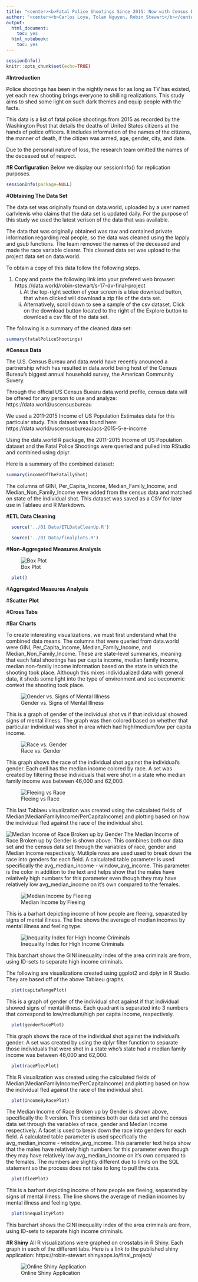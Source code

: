 ```yaml
---
title: "<center><b>Fatal Police Shootings Since 2015: Now with Census Data! </b></center>"
author: "<center><b>Carlos Loya, Tolan Nguyen, Robin Stewart</b></center>"
output:
  html_document:
    toc: yes
  html_notebook:
    toc: yes
---
```


```r
sessionInfo()
knitr::opts_chunk$set(echo=TRUE)
```

#**Introduction**

Police shootings has been in the nightly news for as long as TV has existed, yet each new shooting brings everyone to shilling realizations. This study aims to shed some light on such dark themes and equip people with the facts. 

This data is a list of fatal police shootings from 2015 as recorded by the Washington Post that details the deaths of United States citizens at the hands of police officers. It includes information of the names of the citizens, the manner of death, if the citizen was armed, age, gender, city, and date.

Due to the personal nature of loss, the research team omitted the names of the deceased out of respect.  

#**R Configuration**
Below we display our sessionInfo() for replication purposes.

```r
sessionInfo(package=NULL)
```

#**Obtaining The Data Set**

The data set was originally found on data.world, uploaded by a user named carlvlewis who claims that the data set is updated daily. For the purpose of this study we used the latest verison of the data that was available.

The data that was originally obtained was raw and contained private information regarding real people, so the data was cleaned using the lapply and gsub functions. The team removed the names of the deceased and made the race variable clearer. This cleaned data set was upload to the project data set on data.world.

To obtain a copy of this data follow the following steps.

1. Copy and paste the following link into your prefered web browser: https://data.world/robin-stewart/s-17-dv-final-project
    i. At the top-right section of your screen is a blue download button, that when clicked will download a zip file of the data set.
    ii. Alternatively, scroll down to see a sample of the csv dataset. Click on the download button located to the right of the Explore button to download a csv file of the data set.


The following is a summary of the cleaned data set:

```r
summary(fatalPoliceShootings)
```  

#**Census Data**

The U.S. Census Bureau and data.world have recently anounced a partnership which has resulted in data.world being host of the Census Bureau's biggest annual household survey, the American Community Suvery.

Through the official US Census Buearu data.world profile, census data will be offered for any person to use and analyze: https://data.world/uscensusbureau

We used a 2011-2015 Income of US Population Estimates data for this particular study. This dataset was found here: https://data.world/uscensusbureau/acs-2015-5-e-income

Using the data.world R package, the 2011-2015 Income of US Population dataset and the Fatal Police Shootings were queried and pulled into RStudio and combined using dplyr. 

Here is a summary of the combined dataset:

```r
summary(incomeOfTheFatallyShot)
```  

The columns of GINI, Per_Capita_Income, Median_Family_Income, and Median_Non_Family_Income were added from the census data and matched on state of the individual shot. This dataset was saved as a CSV for later use in Tablaeu and R Markdown.




#**ETL Data Cleaning**

```r
  source('../01 Data/ETLDataCleanUp.R')
```  




```r
  source('../01 Data/finalplots.R')
``` 
#**Non-Aggregated Measures Analysis**

![Box Plot]()

```r
  plot()
```  


#**Aggregated Measures Analysis**

#**Scatter Plot**


#**Cross Tabs**


#**Bar Charts**











To create interesting visualizations, we must first understand what the combined data means. The columns that were queried from data.world were GINI, Per_Capita_Income, Median_Family_Income, and Median_Non_Family_Income. These are state-level summaries, meaning that each fatal shootings has per capita income, median family income, median non-family income information based on the state in which the shooting took place. Although this mixes individualized data with general data, it sheds some light into the type of environment and socioeconomic context the shooting took place.

![Gender vs. Signs of Mental Illness](../03 Visualizations/Gender vs. Signs of Mental Illness - Parameters.png)

This is a graph of gender of the individual shot vs if that individual showed signs of mental illness. The graph was then colored based on whether that particular individual was shot in area which had high/medium/low per capita income. 








![Race vs. Gender](../03 Visualizations/Race vs. Gender - Using a Set.png)

This graph shows the race of the individual shot against the individual's gender. Each cell has the median income colored by race. A set was created by filtering those individuals that were shot in a state who median family income was between 46,000 and 62,000. 










![Fleeing vs Race](../03 Visualizations/FleeingbyRaceAndFamilydivPerCapitaIncome.png)

This last Tablaeu visualization was created using the calculated fields of Median(MedianFamilyIncome/PerCapitaIncome) and plotting based on how the individual fled against the race of the individual shot.






![Median Income of Race Broken up by Gender](../03 Visualizations/Median Income of Race Broken up by Gender.png)
The Median Income of Race Broken up by Gender is shown above. This combines both our data set and the census data set through the variables of race, gender and Median Income respectively. Mutliple rows are used used to break down the race into genders for each field. A calculated table parameter is used specifically the avg_median_income - window_avg_income. This parameter is the color in addition to the text and helps show that the males have relatively high numbers for this parameter even though they may have relatively low avg_median_income on it's own compared to the females. 







![Median Income by Fleeing](../03 Visualizations/incomeoffleeingbymental.png)


This is a barhart depicting income of how people are fleeing, separated by signs of mental illness. The line shows the average of median incomes by mental illness and feeling type.







![Inequality Index for High Income Criminals](../03 Visualizations/InequalityIndexForHighIncomeCriminals.png)


This barchart shows the GINI inequality index of the area criminals are from, using ID-sets to separate high income criminals.




The following are visualizations created using ggplot2 and dplyr in R Studio. They are based off of the above Tablaeu graphs. 



```r
  plot(capitaRangePlot)
```  
This is a graph of gender of the individual shot against if that individual showed signs of mental illness. Each quadrant is separated into 3 numbers that correspond to low/medium/high per capita income, respectively.










```r
  plot(genderRacePlot)
```  

This graph shows the race of the individual shot against the individual's gender. A set was created by using the dplyr filter function to separate those individuals that were shot in a state who's state had a median family income was between 46,000 and 62,000. 









```r
  plot(raceFleePlot)
```  
This R visualization was created using the calculated fields of Median(MedianFamilyIncome/PerCapitaIncome) and plotting based on how the individual fled against the race of the individual shot. 



```r
  plot(incomeByRacePlot)
```  

The Median Income of Race Broken up by Gender is shown above, specifically the R version. This combines both our data set and the census data set through the variables of race, gender and Median Income respectively. A facet is used to break down the race into genders for each field. A calculated table parameter is used specifically the avg_median_income - window_avg_income. This parameter text helps show that the males have relatively high numbers for this parameter even though they may have relatively low avg_median_income on it's own compared to the females. The numbers are slightly different due to limits on the SQL statement so the process does not take to long to pull the data.  








```r
  plot(fleePlot)
```  
This is a barhart depicting income of how people are fleeing, separated by signs of mental illness. The line shows the average of median incomes by mental illness and feeling type.










```r
  plot(inequalityPlot)
```  

This barchart shows the GINI inequality index of the area criminals are from, using ID-sets to separate high income criminals.







#**R Shiny**
All R visualizations were graphed on crosstabs in R Shiny. Each graph in each of the different tabs.
Here is a link to the published shiny application: https://robin-stewart.shinyapps.io/final_project/

![Online Shiny Application](../03 Visualizations/shinyOnlineApp.png)
